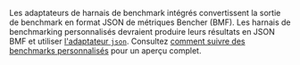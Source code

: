Les adaptateurs de harnais de benchmark intégrés convertissent la sortie de benchmark en format JSON de métriques Bencher (BMF). Les harnais de benchmarking personnalisés devraient produire leurs résultats en JSON BMF et utiliser [l'adaptateur `json`][json adapter]. Consultez [comment suivre des benchmarks personnalisés][custom benchmarks] pour un aperçu complet.

[adapters]: /fr/docs/explanation/adapters/
[json adapter]: /fr/docs/explanation/adapters/#-json
[custom benchmarks]: /fr/docs/how-to/track-custom-benchmarks/